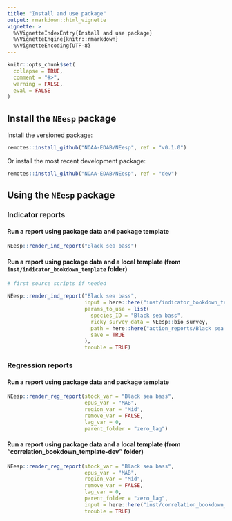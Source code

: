 ```yaml
---
title: "Install and use package"
output: rmarkdown::html_vignette
vignette: >
  %\VignetteIndexEntry{Install and use package}
  %\VignetteEngine{knitr::rmarkdown}
  %\VignetteEncoding{UTF-8}
---
```


```r
knitr::opts_chunk$set(
  collapse = TRUE,
  comment = "#>",
  warning = FALSE,
  eval = FALSE
)
```

## Install the `NEesp` package

Install the versioned package:
```r
remotes::install_github("NOAA-EDAB/NEesp", ref = "v0.1.0")
```

Or install the most recent development package:
```r
remotes::install_github("NOAA-EDAB/NEesp", ref = "dev")
```

## Using the `NEesp` package

### Indicator reports

#### Run a report using package data and package template
```r
NEesp::render_ind_report("Black sea bass")
```

#### Run a report using package data and a local template (from `inst/indicator_bookdown_template` folder)
```r
# first source scripts if needed

NEesp::render_ind_report("Black sea bass", 
                         input = here::here("inst/indicator_bookdown_template"),
                         params_to_use = list(
                           species_ID = "Black sea bass",
                           ricky_survey_data = NEesp::bio_survey,
                           path = here::here("action_reports/Black sea bass", "figures//"),
                           save = TRUE
                         ), 
                         trouble = TRUE)
```

### Regression reports

#### Run a report using package data and package template
```r
NEesp::render_reg_report(stock_var = "Black sea bass",
                         epus_var = "MAB",
                         region_var = "Mid",
                         remove_var = FALSE,
                         lag_var = 0,
                         parent_folder = "zero_lag")
```

#### Run a report using package data and a local template (from "correlation_bookdown_template-dev" folder)
```r
NEesp::render_reg_report(stock_var = "Black sea bass",
                         epus_var = "MAB",
                         region_var = "Mid",
                         remove_var = FALSE,
                         lag_var = 0,
                         parent_folder = "zero_lag",
                         input = here::here("inst/correlation_bookdown_template"),
                         trouble = TRUE)
```



